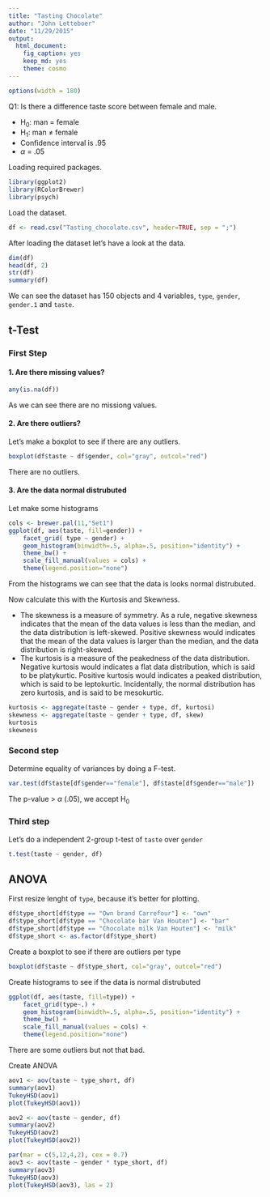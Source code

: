 ```yaml
---
title: "Tasting Chocolate"
author: "John Letteboer"
date: "11/29/2015"
output: 
  html_document: 
    fig_caption: yes
    keep_md: yes
    theme: cosmo
---
```

```r
options(width = 180)
```

Q1: Is there a difference taste score between female and male.

- H~0~: man = female
- H~1~: man $\ne$ female
- Confidence interval is .95
- $\alpha$ = .05

Loading required packages.
```r
library(ggplot2)
library(RColorBrewer)
library(psych)
```

Load the dataset.
```r
df <- read.csv("Tasting_chocolate.csv", header=TRUE, sep = ";")
```

After loading the dataset let's have a look at the data.
```r
dim(df)
head(df, 2)
str(df)
summary(df)
```

We can see the dataset has 150 objects and 4 variables, `type`, `gender`, `gender.1` and `taste`.

## t-Test
### First Step
#### 1. Are there missing values?
```r
any(is.na(df))
```

As we can see there are no missiong values.

#### 2. Are there outliers?
Let's make a boxplot to see if there are any outliers.

```r
boxplot(df$taste ~ df$gender, col="gray", outcol="red")
```

There are no outliers.

#### 3. Are the data normal distrubuted
Let make some histograms
```r
cols <- brewer.pal(11,"Set1")
ggplot(df, aes(taste, fill=gender)) + 
    facet_grid( type ~ gender) + 
    geom_histogram(binwidth=.5, alpha=.5, position="identity") + 
    theme_bw() + 
    scale_fill_manual(values = cols) + 
    theme(legend.position="none")
```

From the histograms we can see that the data is looks normal distrubuted.

Now calculate this with the Kurtosis and Skewness.

- The skewness is a measure of symmetry. As a rule, negative skewness indicates that the mean of the data values is less than the median, and the data distribution is left-skewed. Positive skewness would indicates that the mean of the data values is larger than the median, and the data distribution is right-skewed.
- The kurtosis is a measure of the peakedness of the data distribution. Negative kurtosis would indicates a flat data distribution, which is said to be platykurtic. Positive kurtosis would indicates a peaked distribution, which is said to be leptokurtic. Incidentally, the normal distribution has zero kurtosis, and is said to be mesokurtic.

```r
kurtosis <- aggregate(taste ~ gender + type, df, kurtosi)
skewness <- aggregate(taste ~ gender + type, df, skew)
kurtosis
skewness
```

### Second step
Determine equality of variances by doing a F-test.
```r
var.test(df$taste[df$gender=="female"], df$taste[df$gender=="male"])
```

The p-value > $\alpha$ (.05), we accept H~0~

### Third step
Let's do a independent 2-group t-test of `taste` over `gender`
```r
t.test(taste ~ gender, df)
```

## ANOVA
First resize lenght of `type`, because it's better for plotting.
```r
df$type_short[df$type == "Own brand Carrefour"] <- "own"
df$type_short[df$type == "Chocolate bar Van Houten"] <- "bar"
df$type_short[df$type == "Chocolate milk Van Houten"] <- "milk"
df$type_short <- as.factor(df$type_short)
```

Create a boxplot to see if there are outliers per type
```r
boxplot(df$taste ~ df$type_short, col="gray", outcol="red")
```

Create histograms to see if the data is normal distrubuted
```r
ggplot(df, aes(taste, fill=type)) + 
    facet_grid(type~.) + 
    geom_histogram(binwidth=.5, alpha=.5, position="identity") + 
    theme_bw() + 
    scale_fill_manual(values = cols) + 
    theme(legend.position="none")
```

There are some outliers but not that bad.

Create ANOVA
```r
aov1 <- aov(taste ~ type_short, df)
summary(aov1)
TukeyHSD(aov1)
plot(TukeyHSD(aov1))

aov2 <- aov(taste ~ gender, df)
summary(aov2)
TukeyHSD(aov2)
plot(TukeyHSD(aov2))

par(mar = c(5,12,4,2), cex = 0.7)
aov3 <- aov(taste ~ gender * type_short, df)
summary(aov3)
TukeyHSD(aov3)
plot(TukeyHSD(aov3), las = 2)
```
